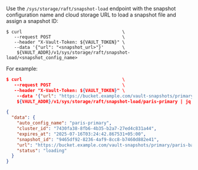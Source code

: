 Use the `/sys/storage/raft/snapshot-load` endpoint with the snapshot
configuration name and cloud storage URL to load a snapshot file and assign a
snapshot ID:

```shell-session
$ curl                                      \
   --request POST                           \
   --header "X-Vault-Token: ${VAULT_TOKEN}" \
   --data '{"url": "<snapshot_url>"}'       \
    ${VAULT_ADDR}/v1/sys/storage/raft/snapshot-load/<snapshot_config_name>
```

For example:

<CodeBlockConfig hideClipboard highlight="12">

```json
$ curl                                      \
   --request POST                           \
   --header "X-Vault-Token: ${VAULT_TOKEN}" \
    --data '{"url": "https://bucket.example.com/vault-snapshots/primary/paris-backup.snap"}' \
    ${VAULT_ADDR}/v1/sys/storage/raft/snapshot-load/paris-primary | jq

{
  "data": {
    "auto_config_name": "paris-primary",
    "cluster_id": "7430fa38-8fb6-4b35-b2a7-27ed4c831a44",
    "expires_at": "2025-07-16T03:24:42.867531+05:00",
    "snapshot_id": "9465df92-8236-4af9-8cc8-b7460d882e41",
    "url": "https://bucket.example.com/vault-snapshots/primary/paris-backup.snap",
    "status": "loading"
  }
}
```

</CodeBlockConfig>